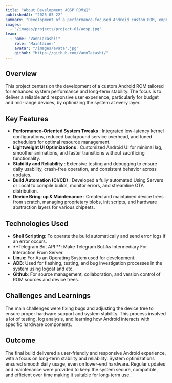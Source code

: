 ---
title: "About Development AOSP ROMs🤔"
publishedAt: "2025-05-22"
summary: "Development of a performance-focused Android custom ROM, emphasizing system stability, efficient resource usage, and smooth user experience across mid to low-end devices."
images:
  - "/images/projects/project-01/aosp.jpg"
team:
  - name: "VannTakashii"
    role: "Maintainer"
    avatar: "/images/avatar.jpg"
    github: "https://github.com/VannTakashi/"
---

## Overview

This project centers on the development of a custom Android ROM tailored for enhanced system performance and long-term stability. The focus is to deliver a reliable and responsive user experience, particularly for budget and mid-range devices, by optimizing the system at every layer.

## Key Features

- **Performance-Oriented System Tweaks** : Integrated low-latency kernel configurations, reduced background service overhead, and tuned schedulers for optimal resource management.
- **Lightweight UI Optimizations** : Customized Android UI for minimal lag, smoother animations, and faster transitions without sacrificing functionality.
- **Stability and Reliability** : Extensive testing and debugging to ensure daily usability, crash-free operation, and consistent behavior across updates.
- **Build Automation (CI/CD)** : Developed a fully automated Using Servers or Local to compile builds, monitor errors, and streamline OTA distribution.
- **Device Bring-up & Maintenance** : Created and maintained device trees from scratch, managing proprietary blobs, init scripts, and hardware abstraction layers for various chipsets.

## Technologies Used

- **Shell Scripting**: To operate the build automatically and send error logs if an error occurs.
- **Telegram Bot API **: Make Telegram Bot As Intermediary For Interaction From Server.
- **Linux**: For As an Operating System used for development.
- **ADB**: Used for flashing, testing, and bug investigation processes in the system using logcat and etc.
- **Github**: For source management, collaboration, and version control of ROM sources and device trees.

## Challenges and Learnings

The main challenges were fixing bugs and adjusting the device tree to ensure proper hardware support and system stability. This process involved a lot of testing, log analysis, and learning how Android interacts with specific hardware components.

## Outcome

The final build delivered a user-friendly and responsive Android experience, with a focus on long-term stability and reliability. System optimizations ensured smooth daily usage, even on lower-end hardware. Regular updates and maintenance were provided to keep the system secure, compatible, and efficient over time making it suitable for long-term use.